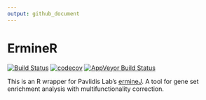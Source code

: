 ```yaml
---
output: github_document
---
```

# ErmineR

[![Build Status](https://travis-ci.org/PavlidisLab/ermineR.svg?branch=master)](https://travis-ci.org/PavlidisLab/ermineR) [![codecov](https://codecov.io/gh/PavlidisLab/ermineR/branch/master/graph/badge.svg)](https://codecov.io/gh/PavlidisLab/ermineR) [![AppVeyor Build Status](https://ci.appveyor.com/api/projects/status/github/PavlidisLab/ermineR?branch=master&svg=true)](https://ci.appveyor.com/project/PavlidisLab/ermineR)



This is an R wrapper for Pavlidis Lab's [ermineJ](http://erminej.msl.ubc.ca/). A tool for gene set enrichment analysis with multifunctionality correction.